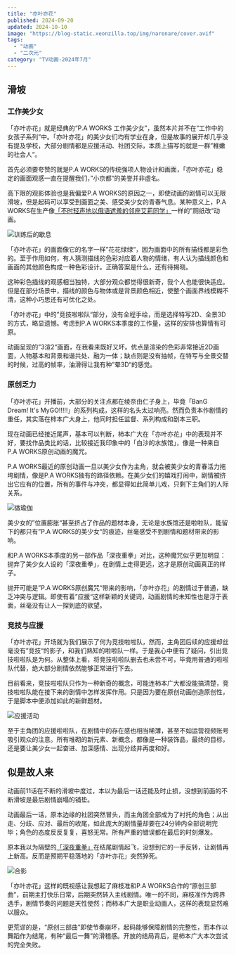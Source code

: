 ```yaml
---
title: "亦叶亦花"
published: 2024-09-20
updated: 2024-10-10
image: "https://blog-static.xeonzilla.top/img/narenare/cover.avif"
tags:
  - "动画"
  - "二次元"
category: "TV动画-2024年7月"
---
```

## 滑坡
### 工作美少女
「亦叶亦花」就是经典的“P.A WORKS 工作美少女”，虽然本片并不在“工作中的女孩子系列”中。「亦叶亦花」的美少女们均有学业在身，但是故事的展开却几乎没有提及学校，大部分剧情都是应援活动、社团交际，本质上描写的就是一群”稚嫩的社会人“。

首先必须要夸赞的就是P.A WORKS的传统强项人物设计和画面，「亦叶亦花」稳定的画面观感一直在提醒我们，”小京都“的美誉并非虚名。

高下限的观影体验也是我偏爱P.A WORKS的原因之一，即使动画的剧情可以无限滑坡，但是起码可以享受到画面之美、感受美少女的青春气息。某种意义上，P.A WORKS在生产像[「不时轻声地以俄语遮羞的邻座艾莉同学」](/posts/roshidere/)一样的”厕纸改“动画。

![训练后的歇息](https://blog-static.xeonzilla.top/img/narenare/01.avif "训练后的歇息")

「亦叶亦花」的画面像它的名字一样”花花绿绿“，因为画面中的所有描线都是彩色的。至于作用如何，有人猜测描线的色彩对应着人物的情绪，有人认为描线颜色和画面的其他颜色构成一种色彩设计。正确答案是什么，还有待揭晓。

这种彩色描线的观感相当独特，大部分观众都觉得很新奇，我个人也能很快适应。但是在部分场景中，描线的颜色与物体或是背景颜色相近，使整个画面界线模糊不清，这种小巧思还有可优化之处。

「亦叶亦花」中的”竞技啦啦队“部分，没有全程手绘，而是选择特写2D、全景3D的方式，略显遗憾。考虑到P.A WORKS本季度的工作量，这样的安排也算情有可原。

动画呈现的”3渲2“画面，在我看来既好又坏。优点是渲染的色彩非常接近2D画面，人物基本和背景和谐共处、融为一体；缺点则是没有抽帧，在特写与全景交替的时候，过高的帧率，油滑得让我有种”晕3D“的感觉。

### 原创乏力
「亦叶亦花」开播前，大部分的关注点都在绫奈由仁子身上，毕竟「BanG Dream! It's MyGO!!!!!」的系列构成，这样的名头太过响亮。然而负责本作剧情的重任，其实落在柿本广大身上，他同时担任监督、系列构成和剧本三职。

现在动画已经接近尾声，基本可以判断，柿本广大在「亦叶亦花」中的表现并不好，要找作品类比的话，比较接近我印象中的「白沙的水族馆」，像是一种来自P.A WORKS原创动画的魔咒。

P.A WORKS最近的原创动画一旦以美少女作为主角，就会被美少女的青春活力拖垮剧情，像是P.A WORKS独有的路径依赖。在美少女们的嬉戏打闹中，剧情被挤出它应有的位置，所有的事件与冲突，都显得如此简单儿戏，只剩下主角们的人际关系。

![做瑜伽](https://blog-static.xeonzilla.top/img/narenare/02.avif "做瑜伽")

美少女的”位置膨胀“甚至挤占了作品的题材本身，无论是水族馆还是啦啦队，能留下的都只有”P.A WORKS的美少女“的痕迹，丝毫感受不到剧情和题材带来的影响。

和P.A WORKS本季度的另一部作品「深夜重拳」对比，这种魔咒似乎更加明显：抛弃了美少女人设的「深夜重拳」，在剧情上走得更远，这才是原创动画真正的样子。

抛开可能是”P.A WORKS原创魔咒“带来的影响，「亦叶亦花」的剧情过于普通，缺乏冲突与逻辑。即使有着”应援“这样新颖的关键词，动画剧情的未知性也是浮于表面，丝毫没有让人一探到底的欲望。

### 竞技与应援
「亦叶亦花」开场就为我们展示了何为竞技啦啦队，然而，主角团后续的应援却丝毫没有”竞技“的影子，和我们熟知的啦啦队一样。于是我心中便有了疑问，引出竞技啦啦队是为何。从整体上看，将竞技啦啦队删去也未尝不可，毕竟用普通的啦啦队代替，绝大部分剧情依然能够正常进行下去。

目前看来，竞技啦啦队只作为一种新奇的概念，可能连柿本广大都没能搞清楚，竞技啦啦队能在接下来的剧情中怎样发挥作用。只是因为要在原创动画创造原创性，于是脚本中便添加如此的新鲜题材。

![应援活动](https://blog-static.xeonzilla.top/img/narenare/03.avif "应援活动")

至于主角团的应援啦啦队，在剧情中的存在感也相当稀薄，甚至不如运营视频账号吸引观众的注意。所有堆砌的新元素、新概念，都像是一种装饰品，最终的目标，还是要让美少女一起奋进、加深感情、出现分歧并再度和好。

## 似是故人来
动画前11话在不断的滑坡中度过，本以为最后一话还能及时止损，没想到前面的不断滑坡是最后剧情崩塌的铺垫。

动画最后一话，原本边缘的社团突然冒头，而主角团全部成为了衬托的角色；从出走、分歧、应对、最后的收尾，如此庞大的剧情量却要在24分钟内全部说明完毕；角色的态度反反复复，喜怒无常。所有严重的错误都在最后的时刻爆发。

原本我以为隔壁的[「深夜重拳」](/posts/mayopan/)在结尾剧情起飞，没想到它的一手反转，让剧情再上新高。反而是预期平稳落地的「亦叶亦花」突然猝死。

![合影](https://blog-static.xeonzilla.top/img/narenare/04.avif "合影")

「亦叶亦花」这样的既视感让我想起了麻枝准和P.A WORKS合作的“原创三部曲”，前期主打快乐日常，后期突然转入主线剧情。唯一的不同，麻枝准作为跨界选手，剧情节奏的问题是天性使然；而柿本广大是职业动画人，这样的表现显然难以服众。

更荒谬的是，“原创三部曲”即使节奏崩坏，起码能够保障剧情的完整性，而本作以舞蹈作为结尾，有种“最后一舞”的滑稽感。开放的结局背后，是柿本广大本次尝试的完全失败。
